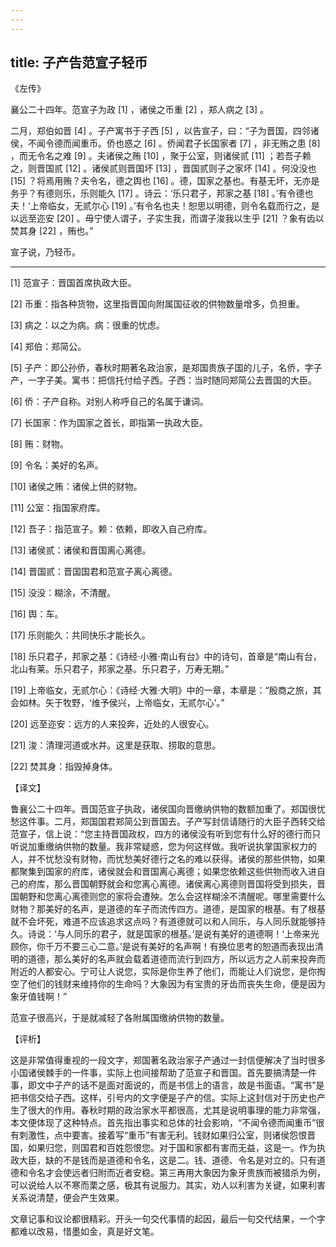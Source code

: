 ```yaml
---
---
---
```

title: 子产告范宣子轻币
---




《左传》

襄公二十四年。范宣子为政 [1] ，诸侯之币重 [2] ，郑人病之 [3] 。

二月，郑伯如晋 [4] 。子产寓书于子西 [5] ，以告宣子，曰：“子为晋国，四邻诸侯，不闻令德而闻重币。侨也惑之 [6] 。侨闻君子长国家者 [7] ，非无贿之患 [8] ，而无令名之难 [9] 。夫诸侯之贿 [10] ，聚于公室，则诸侯贰 [11] ；若吾子赖之，则晋国贰 [12] 。诸侯贰则晋国坏 [13] ，晋国贰则子之家坏 [14] 。何没没也 [15] ？将焉用贿？夫令名，德之舆也 [16] 。德，国家之基也。有基无坏，无亦是务乎？有德则乐，乐则能久 [17] 。诗云：‘乐只君子，邦家之基 [18] 。’有令德也夫！‘上帝临女，无贰尔心 [19] 。’有令名也夫！恕思以明德，则令名载而行之，是以远至迩安 [20] 。毋宁使人谓子，子实生我，而谓子浚我以生乎 [21] ？象有齿以焚其身 [22] ，贿也。”

宣子说，乃轻币。



* * *



[1] 范宣子：晋国首席执政大臣。

[2] 币重：指各种货物，这里指晋国向附属国征收的供物数量增多，负担重。

[3] 病之：以之为病。病：很重的忧虑。

[4] 郑伯：郑简公。

[5] 子产：即公孙侨，春秋时期著名政治家，是郑国贵族子国的儿子，名侨，字子产，一字子美。寓书：把信托付给子西。子西：当时随同郑简公去晋国的大臣。

[6] 侨：子产自称。对别人称呼自己的名属于谦词。

[7] 长国家：作为国家之首长，即指第一执政大臣。

[8] 贿：财物。

[9] 令名：美好的名声。

[10] 诸侯之贿：诸侯上供的财物。

[11] 公室：指国家府库。

[12] 吾子：指范宣子。赖：依赖，即收入自己府库。

[13] 诸侯贰：诸侯和晋国离心离德。

[14] 晋国贰：晋国国君和范宣子离心离德。

[15] 没没：糊涂，不清醒。

[16] 舆：车。

[17] 乐则能久：共同快乐才能长久。

[18] 乐只君子，邦家之基：《诗经·小雅·南山有台》中的诗句，首章是“南山有台，北山有莱。乐只君子，邦家之基。乐只君子，万寿无期。”

[19] 上帝临女，无贰尔心：《诗经·大雅·大明》中的一章，本章是：“殷商之旅，其会如林。矢于牧野，‘维予侯兴，上帝临女，无贰尔心’。”

[20] 远至迩安：远方的人来投奔，近处的人很安心。

[21] 浚：清理河道或水井。这里是获取、捞取的意思。

[22] 焚其身：指毁掉身体。

【译文】

鲁襄公二十四年。晋国范宣子执政，诸侯国向晋缴纳供物的数额加重了。郑国很忧愁这件事。二月，郑国国君郑简公到晋国去。子产写封信请随行的大臣子西转交给范宣子，信上说：“您主持晋国政权，四方的诸侯没有听到您有什么好的德行而只听说加重缴纳供物的数量。我非常疑惑，您为何这样做。我听说执掌国家权力的人，并不忧愁没有财物，而忧愁美好德行之名的难以获得。诸侯的那些供物，如果都聚集到国家的府库，诸侯就会和晋国离心离德；如果您依赖这些供物而收入进自己的府库，那么晋国朝野就会和您离心离德。诸侯离心离德则晋国将受到损失，晋国朝野和您离心离德则您的家将会遭殃。怎么会这样糊涂不清醒呢。哪里需要什么财物？那美好的名声，是道德的车子而流传四方。道德，是国家的根基。有了根基就不会坏死，难道不应该追求这点吗？有道德就可以和人同乐，与人同乐就能够持久。诗说：‘与人同乐的君子，就是国家的根基。’是说有美好的道德啊！‘上帝来光顾你，你千万不要三心二意。’是说有美好的名声啊！有换位思考的恕道而表现出清明的道德，那么美好的名声就会载着道德而流行到四方，所以远方之人前来投奔而附近的人都安心。宁可让人说您，实际是你生养了他们，而能让人们说您，是你掏空了他们的钱财来维持你的生命吗？大象因为有宝贵的牙齿而丧失生命，便是因为象牙值钱啊！”

范宣子很高兴，于是就减轻了各附属国缴纳供物的数量。

【评析】

这是非常值得重视的一段文字，郑国著名政治家子产通过一封信便解决了当时很多小国诸侯棘手的一件事，实际上也间接帮助了范宣子和晋国。首先要搞清楚一件事，即文中子产的话不是面对面说的，而是书信上的语言，故是书面语。“寓书”是把书信交给子西。这样，引号内的文字便是子产的信。实际上这封信对于历史也产生了很大的作用。春秋时期的政治家水平都很高，尤其是说明事理的能力非常强，本文便体现了这种特点。首先指出事实和总体的社会影响，“不闻令德而闻重币”很有刺激性，点中要害。接着写“重币”有害无利。钱财如果归公室，则诸侯怨恨晋国，如果归您，则国君和百姓怨恨您。对于国和家都有害而无益，这是一。作为执政大臣，缺的不是钱而是道德和令名，这是二。钱、道德、令名是对立的。只有道德和令名才会使远者归附而近者安稳。第三再用大象因为象牙贵族而被猎杀为例，可以说给人以不寒而栗之感，极其有说服力。其实，劝人以利害为关键，如果利害关系说清楚，便会产生效果。

文章记事和议论都很精彩。开头一句交代事情的起因，最后一句交代结果，一个字都难以改易，惜墨如金，真是好文笔。
